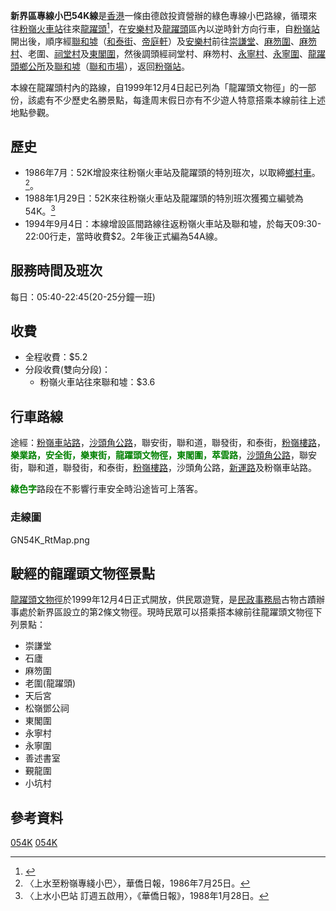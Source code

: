 {{公共汽車路線資訊
|路線名稱= 新界區專線小巴54K線
|代表圖像=
|圖像說明=
|經營者=德啟投資
|路線用車=[[豐田Coaster|豐田Coaster]]
|起點站=[[粉嶺火車站|粉嶺火車站]]
|途經地點=[[聯和墟|聯和墟]]、安樂村、[[龍躍頭文物徑|龍躍頭文物徑]]
|終點站=[[龍躍頭|龍躍頭]](東閣圍)
|路線性質=循環線
|全程行駛里程=
|全程行車時間=
|服務時間=06:00-22:45
|訖站服務時間=
|班次頻率=10-15分
|特別班次=
|全程收費= $5.2
|分段收費站點=粉嶺火車站往來聯和墟：$3.6
|服務時間以外替代路線=
|主要競爭交通=
|備註=
|走線圖=
|走線圖說明=
}}

'''新界區專線小巴54K線'''是[[香港|香港]]一條由德啟投資營辦的綠色專線小巴路線，循環來往[[粉嶺火車站|粉嶺火車站]]往來[[龍躍頭|龍躍頭]]<ref>{{Cite web |url=http://hketransport.td.gov.hk/ris_page/get_gmb_detail.php?route_id=2261&lang=TC |title=運輸署- 新界區專線小巴路線第54K號 |access-date=2016-12-23 |archive-date=2019-05-26 |archive-url=https://web.archive.org/web/20190526164129/http://hketransport.td.gov.hk/ris_page/get_gmb_detail.php?route_id=2261&lang=TC |dead-url=no }}</ref>，在[[安樂村|安樂村]]及[[龍躍頭|龍躍頭]]區內以逆時針方向行車，自[[粉嶺站|粉嶺站]]開出後，順序經[[聯和墟|聯和墟]]（[[和泰街|和泰街]]、[[帝庭軒|帝庭軒]]）及[[安樂村|安樂村]]前往[[崇謙堂|崇謙堂]]、[[麻笏圍|麻笏圍]]、[[麻笏村|麻笏村]]、老圍、[[祠堂村|祠堂村]]及[[東閣圍|東閣圍]]，然後調頭經祠堂村、麻笏村、[[永寧村|永寧村]]、[[永寧圍|永寧圍]]、[[龍躍頭鄉公所|龍躍頭鄉公所]]及[[聯和墟|聯和墟]]（[[聯和市場|聯和市場]]），返回[[粉嶺站|粉嶺站]]。

本線在龍躍頭村內的路線，自1999年12月4日起已列為「龍躍頭文物徑」的一部份，該處有不少歷史名勝景點，每逢周末假日亦有不少遊人特意搭乘本線前往上述地點參觀。

==歷史==
*1986年7月：52K增設來往粉嶺火車站及龍躍頭的特別班次，以取締[[鄉村車|鄉村車]]。<ref>〈上水至粉嶺專綫小巴〉，華僑日報，1986年7月25日。</ref>。
*1988年1月29日：52K來往粉嶺火車站及龍躍頭的特別班次獲獨立編號為54K。<ref>〈上水小巴站 訂週五啟用〉，《華僑日報》，1988年1月28日。</ref>
*1994年9月4日：本線增設區間路線往返粉嶺火車站及聯和墟，於每天09:30-22:00行走，當時收費$2。2年後正式編為54A線。

==服務時間及班次==
每日：05:40-22:45(20-25分鐘一班)

==收費==
*全程收費：$5.2
*分段收費(雙向分段)：
**粉嶺火車站往來聯和墟：$3.6

==行車路線==
途經：[[粉嶺車站路|粉嶺車站路]]，[[沙頭角公路|沙頭角公路]]，聯安街，聯和道，聯發街，和泰街，[[粉嶺樓路|粉嶺樓路]]，<span style="color:Green;">'''樂業路，安全街，樂東街，龍躍頭文物徑，東閣圍，萃雲路'''</span>，[[沙頭角公路|沙頭角公路]]，聯安街，聯和道，聯發街，和泰街，[[粉嶺樓路|粉嶺樓路]]，沙頭角公路，[[新運路|新運路]]及粉嶺車站路。
;<span style="color:Green;">'''綠色字'''</span>路段在不影響行車安全時沿途皆可上落客。
===走線圖===
<gallery>
GN54K_RtMap.png
</gallery>

==駛經的龍躍頭文物徑景點==
[[龍躍頭文物徑|龍躍頭文物徑]]於1999年12月4日正式開放，供民眾遊覽，是[[民政事務局|民政事務局]]古物古蹟辦事處於新界區設立的第2條文物徑。現時民眾可以搭乘搭本線前往龍躍頭文物徑下列景點：
*崇謙堂
*石廬
*麻笏圍
*老圍(龍躍頭)
*天后宮
*松嶺鄧公祠
*東閣圍
*永寧村
*永寧圍
*善述書室
*覲龍圍
*小坑村
==參考資料==
<references />

{{香港北區小巴路線列表}}

[[Category:新界區小巴路線|054K]]
[[Category:香港北區小巴路線|054K]]